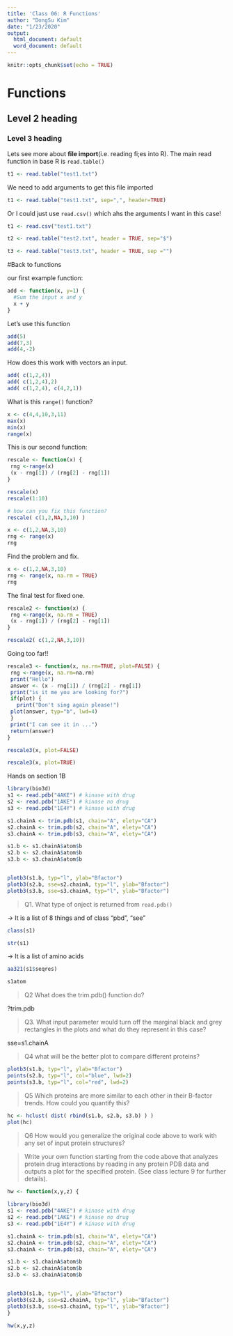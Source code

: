 ```yaml
---
title: 'Class 06: R Functions'
author: "DongSu Kim"
date: "1/23/2020"
output:
  html_document: default
  word_document: default
---
```


```r
knitr::opts_chunk$set(echo = TRUE)
```

# Functions 
## Level 2 heading
### Level 3 heading

Lets see more about **file import**(i.e. reading fi;es into R). The main read function in base R is `read.table()`

```r
t1 <- read.table("test1.txt")

```
We need to add arguments to get this file imported 
```r
t1 <- read.table("test1.txt", sep=",", header=TRUE)

```
Or I could just use `read.csv()` which ahs the arguments I want in this case!

```r
t1 <- read.csv("test1.txt")
```

```r
t2 <- read.table("test2.txt", header = TRUE, sep="$")
```
```r
t3 <- read.table("test3.txt", header = TRUE, sep ="")
```

#Back to functions

our first example function:

```r
add <- function(x, y=1) {
  #Sum the input x and y
  x + y
}

```

Let's use this function
```r
add(5)
add(7,3)
add(4,-2)
```
How does this work with vectors an input.
```r
add( c(1,2,4))
add( c(1,2,4),2)
add( c(1,2,4), c(4,2,1))
```

What is this `range()` function?
```r
x <- c(4,4,10,3,11)
max(x)
min(x)
range(x)
```
This is our second function:
```r
rescale <- function(x) {
 rng <-range(x)
 (x - rng[1]) / (rng[2] - rng[1])
}

rescale(x) 
rescale(1:10)

```
```r
# how can you fix this function?
rescale( c(1,2,NA,3,10) )
```
```r
x <- c(1,2,NA,3,10)
rng <- range(x)
rng
```
Find the problem and fix.
```r
x <- c(1,2,NA,3,10)
rng <- range(x, na.rm = TRUE)
rng
```
The final test for fixed one.
```r
rescale2 <- function(x) {
 rng <-range(x, na.rm = TRUE)
 (x - rng[1]) / (rng[2] - rng[1])
}

rescale2( c(1,2,NA,3,10))
```
Going too far!!
```r
rescale3 <- function(x, na.rm=TRUE, plot=FALSE) {
 rng <-range(x, na.rm=na.rm)
 print("Hello")
 answer <- (x - rng[1]) / (rng[2] - rng[1])
 print("is it me you are looking for?")
 if(plot) {
   print("Don't sing again please!")
 plot(answer, typ="b", lwd=4)
 }
 print("I can see it in ...")
 return(answer)
}
```
```r
rescale3(x, plot=FALSE)
```
```r
rescale3(x, plot=TRUE)
```

Hands on section 1B
```r
library(bio3d)
s1 <- read.pdb("4AKE") # kinase with drug
s2 <- read.pdb("1AKE") # kinase no drug
s3 <- read.pdb("1E4Y") # kinase with drug

s1.chainA <- trim.pdb(s1, chain="A", elety="CA")
s2.chainA <- trim.pdb(s2, chain="A", elety="CA")
s3.chainA <- trim.pdb(s3, chain="A", elety="CA")

s1.b <- s1.chainA$atom$b
s2.b <- s2.chainA$atom$b
s3.b <- s3.chainA$atom$b


plotb3(s1.b, typ="l", ylab="Bfactor")
plotb3(s2.b, sse=s2.chainA, typ="l", ylab="Bfactor")
plotb3(s3.b, sse=s3.chainA, typ="l", ylab="Bfactor")

```

>Q1. What type of onject is returned from `read.pdb()`

-> It is a list of 8 things and of class "pbd", "see"
```r
class(s1)

str(s1)
```

-> It is a list of amino acids 
```r
aa321(s1$seqres)
```

```r
s1atom
```
 >Q2 What does the trim.pdb() function do?
 
 ?trim.pdb
 
 >Q3. What input parameter would turn off the marginal black and grey rectangles in the
plots and what do they represent in this case?

sse=s1.chainA
 
 >Q4 what will be the better plot to compare different proteins?
 
```r
plotb3(s1.b, typ="l", ylab="Bfactor")
points(s2.b, typ="l", col="blue", lwd=2)
points(s3.b, typ="l", col="red", lwd=2)

```
>Q5  Which proteins are more similar to each other in their B-factor trends. How could
you quantify this? 

```r
hc <- hclust( dist( rbind(s1.b, s2.b, s3.b) ) )
plot(hc)
```

 
>Q6 How would you generalize the original code above to work with any set of input
protein structures?

>Write your own function starting from the code above that analyzes protein drug interactions by reading in any protein PDB data and outputs a plot for the specified protein. (See class lecture 9 for further details).

```r

hw <- function(x,y,z) {
  
library(bio3d)
s1 <- read.pdb("4AKE") # kinase with drug
s2 <- read.pdb("1AKE") # kinase no drug
s3 <- read.pdb("1E4Y") # kinase with drug

s1.chainA <- trim.pdb(s1, chain="A", elety="CA")
s2.chainA <- trim.pdb(s2, chain="A", elety="CA")
s3.chainA <- trim.pdb(s3, chain="A", elety="CA")

s1.b <- s1.chainA$atom$b
s2.b <- s2.chainA$atom$b
s3.b <- s3.chainA$atom$b


plotb3(s1.b, typ="l", ylab="Bfactor")
plotb3(s2.b, sse=s2.chainA, typ="l", ylab="Bfactor")
plotb3(s3.b, sse=s3.chainA, typ="l", ylab="Bfactor")
}

hw(x,y,z)  
```


